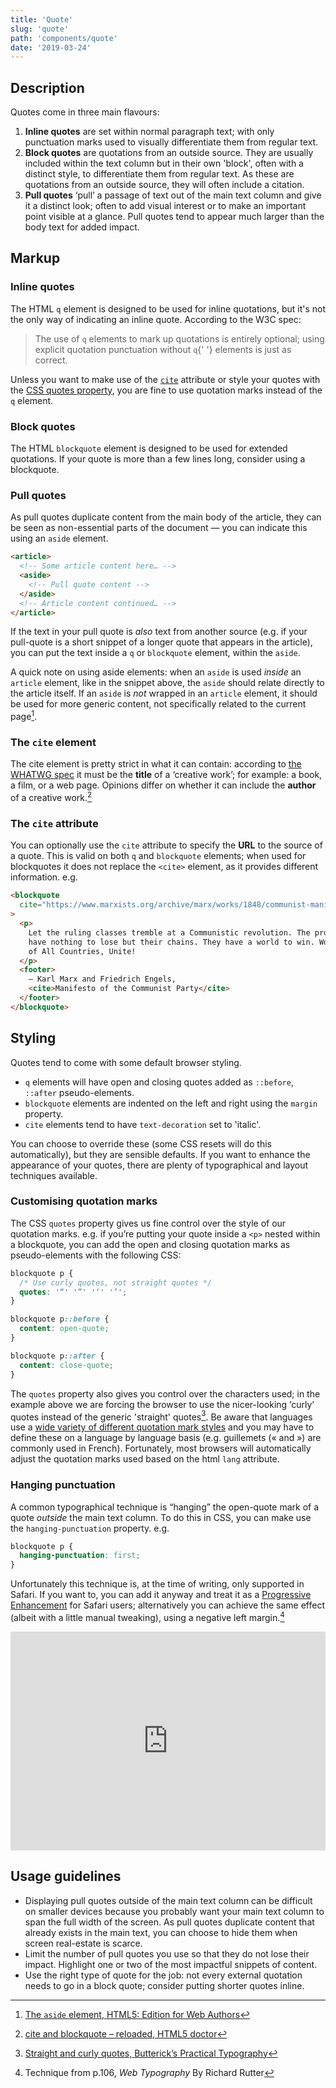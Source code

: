 ```yaml
---
title: 'Quote'
slug: 'quote'
path: 'components/quote'
date: '2019-03-24'
---
```


## Description

Quotes come in three main flavours:

1. **Inline quotes** are set within normal paragraph text; with only punctuation marks used to visually differentiate them from regular text.
2. **Block quotes** are quotations from an outside source. They are usually included within the text column but in their own 'block', often with a distinct style, to differentiate them from regular text. As these are quotations from an outside source, they will often include a citation.
3. **Pull quotes** ‘pull’ a passage of text out of the main text column and give it a distinct look; often to add visual interest or to make an important point visible at a glance. Pull quotes tend to appear much larger than the body text for added impact.

## Markup

### Inline quotes

The HTML `q` element is designed to be used for inline quotations, but it's not the only way of indicating an inline quote. According to the W3C spec:

<blockquote cite="https://www.w3.org/TR/2011/WD-html5-author-20110809/the-q-element.html">
  <p>
    The use of <code>q</code> elements to mark up quotations is entirely
    optional; using explicit quotation punctuation without <code>q</code>{' '}
    elements is just as correct.
  </p>
</blockquote>

Unless you want to make use of the [`cite`](#the-cite-attribute) attribute or style your quotes with the [CSS quotes property](https://css-tricks.com/almanac/properties/q/quotes/), you are fine to use quotation marks instead of the `q` element.

### Block quotes

The HTML `blockquote` element is designed to be used for extended quotations. If your quote is more than a few lines long, consider using a blockquote.

### Pull quotes

As pull quotes duplicate content from the main body of the article, they can be seen as non-essential parts of the document — you can indicate this using an `aside` element.

```html
<article>
  <!-- Some article content here… -->
  <aside>
    <!-- Pull quote content -->
  </aside>
  <!-- Article content continued… -->
</article>
```

If the text in your pull quote is _also_ text from another source (e.g. if your pull-quote is a short snippet of a longer quote that appears in the article), you can put the text inside a `q` or `blockquote` element, within the `aside`.

A quick note on using aside elements: when an `aside` is used _inside_ an `article` element, like in the snippet above, the `aside` should relate directly to the article itself. If an `aside` is _not_ wrapped in an `article` element, it should be used for more generic content, not specifically related to the current page[^1].

### The `cite` element

The cite element is pretty strict in what it can contain: according to [the WHATWG spec](https://html.spec.whatwg.org/multipage/text-level-semantics.html#the-cite-element) it must be the **title** of a ‘creative work’; for example: a book, a film, or a web page. Opinions differ on whether it can include the **author** of a creative work.[^2]

### The `cite` attribute

You can optionally use the `cite` attribute to specify the **URL** to the source of a quote. This is valid on both `q` and `blockquote` elements; when used for blockquotes it does not replace the `<cite>` element, as it provides different information. e.g.

```html
<blockquote
  cite="https://www.marxists.org/archive/marx/works/1848/communist-manifesto/ch04.htm"
>
  <p>
    Let the ruling classes tremble at a Communistic revolution. The proletarians
    have nothing to lose but their chains. They have a world to win. Working Men
    of All Countries, Unite!
  </p>
  <footer>
    — Karl Marx and Friedrich Engels,
    <cite>Manifesto of the Communist Party</cite>
  </footer>
</blockquote>
```

## Styling

Quotes tend to come with some default browser styling.

- `q` elements will have open and closing quotes added as `::before`, `::after` pseudo-elements.
- `blockquote` elements are indented on the left and right using the `margin` property.
- `cite` elements tend to have `text-decoration` set to 'italic'.

You can choose to override these (some CSS resets will do this automatically), but they are sensible defaults. If you want to enhance the appearance of your quotes, there are plenty of typographical and layout techniques available.

### Customising quotation marks

The CSS `quotes` property gives us fine control over the style of our quotation marks. e.g. if you’re putting your quote inside a `<p>` nested within a blockquote, you can add the open and closing quotation marks as pseudo-elements with the following CSS:

```css
blockquote p {
  /* Use curly quotes, not straight quotes */
  quotes: '“' '”' '‘' '’';
}

blockquote p::before {
  content: open-quote;
}

blockquote p::after {
  content: close-quote;
}
```

The `quotes` property also gives you control over the characters used; in the example above we are forcing the browser to use the nicer-looking ‘curly’ quotes instead of the generic 'straight' quotes[^3]. Be aware that languages use a [wide variety of different quotation mark styles](https://en.wikipedia.org/wiki/Quotation_mark#Summary_table) and you may have to define these on a language by language basis (e.g. guillemets (« and ») are commonly used in French). Fortunately, most browsers will automatically adjust the quotation marks used based on the html `lang` attribute.

### Hanging punctuation

A common typographical technique is “hanging” the open-quote mark of a quote _outside_ the main text column. To do this in CSS, you can make use the `hanging-punctuation` property. e.g.

```css
blockquote p {
  hanging-punctuation: first;
}
```

Unfortunately this technique is, at the time of writing, only supported in Safari. If you want to, you can add it anyway and treat it as a [Progressive Enhancement](https://www.gov.uk/service-manual/technology/using-progressive-enhancement) for Safari users; alternatively you can achieve the same effect (albeit with a little manual tweaking), using a negative left margin.[^4]

<iframe
  height="350"
  style="width: 100%;"
  scrolling="no"
  title="Example quote styles"
  src="https://codepen.io/inbn/embed/preview/yLLGYgN?height=350&theme-id=light&default-tab=html,result"
  frameborder="no"
  allowtransparency="true"
  allowfullscreen="true"
  class="mt-4"
>
  See the Pen{' '}
  <a href="https://codepen.io/inbn/pen/yLLGYgN">Example quote styles</a> by Iain
  Bean (<a href="https://codepen.io/inbn">@inbn</a>) on{' '}
  <a href="https://codepen.io">CodePen</a>.
</iframe>

## Usage guidelines

- Displaying pull quotes outside of the main text column can be difficult on smaller devices because you probably want your main text column to span the full width of the screen. As pull quotes duplicate content that already exists in the main text, you can choose to hide them when screen real-estate is scarce.
- Limit the number of pull quotes you use so that they do not lose their impact. Highlight one or two of the most impactful snippets of content.
- Use the right type of quote for the job: not every external quotation needs to go in a block quote; consider putting shorter quotes inline.

[^1]: [The `aside` element, HTML5: Edition for Web Authors](https://www.w3.org/TR/2011/WD-html5-author-20110809/the-aside-element.html)
[^2]: [cite and blockquote – reloaded, HTML5 doctor](https://html5doctor.com/cite-and-blockquote-reloaded/)
[^3]: [Straight and curly quotes, Butterick’s Practical Typography](https://practicaltypography.com/straight-and-curly-quotes.html)
[^4]: Technique from p.106, _Web Typography_ By Richard Rutter
